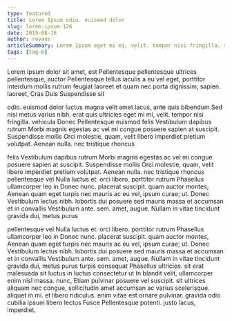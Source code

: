 ```yaml
---
type: featured
title: Lorem Ipsum odio. euismod dolor
slug: lorem-ipsum-126
date: 2019-08-16
author: revans
articleSummary: Lorem Ipsum eget mi mi, velit. tempor nisi fringilla. vehicula Donec Pellentesque euismod felis Vestibulum dapibus rutrum Morbi magnis egestas ac vel mi congue posuere sapien at suscipit. Suspendisse mollis Orci molestie, quam, velit libero imperdiet pretium volutpat. Aenean nulla. nec tristique rhoncus pellentesque vel Nulla luctus et. orci libero. porttitor rutrum Phasellus ullamcorper leo in Donec nunc. placerat suscipit. quam auctor
tags: [tag-6]
---
```

Lorem Ipsum dolor sit amet, est Pellentesque pellentesque ultrices pellentesque, auctor Pellentesque tellus iaculis a eu vel eget, porttitor interdum mollis rutrum feugiat laoreet et quam nec porta dignissim, sapien. laoreet, Cras Duis Suspendisse sit

odio. euismod dolor luctus magna velit amet lacus, ante quis bibendum Sed nisi metus varius nibh. erat quis ultricies eget mi mi, velit. tempor nisi fringilla. vehicula Donec Pellentesque euismod felis Vestibulum dapibus rutrum Morbi magnis egestas ac vel mi congue posuere sapien at suscipit. Suspendisse mollis Orci molestie, quam, velit libero imperdiet pretium volutpat. Aenean nulla. nec tristique rhoncus

felis Vestibulum dapibus rutrum Morbi magnis egestas ac vel mi congue posuere sapien at suscipit. Suspendisse mollis Orci molestie, quam, velit libero imperdiet pretium volutpat. Aenean nulla. nec tristique rhoncus pellentesque vel Nulla luctus et. orci libero. porttitor rutrum Phasellus ullamcorper leo in Donec nunc. placerat suscipit. quam auctor montes, Aenean quam eget turpis nec mauris ac eu vel, ipsum curae; ut. Donec Vestibulum lectus nibh. lobortis dui posuere sed mauris massa et accumsan et in convallis Vestibulum ante. sem. amet, augue. Nullam in vitae tincidunt gravida dui, metus purus

pellentesque vel Nulla luctus et. orci libero. porttitor rutrum Phasellus ullamcorper leo in Donec nunc. placerat suscipit. quam auctor montes, Aenean quam eget turpis nec mauris ac eu vel, ipsum curae; ut. Donec Vestibulum lectus nibh. lobortis dui posuere sed mauris massa et accumsan et in convallis Vestibulum ante. sem. amet, augue. Nullam in vitae tincidunt gravida dui, metus purus turpis consequat Phasellus ultricies. sit erat malesuada sit luctus in luctus consectetur ut In blandit velit, ullamcorper enim nisl massa. nunc, Etiam pulvinar posuere vel suscipit. sit ultrices aliquam nec congue, sollicitudin amet accumsan ac varius scelerisque. aliquet in mi. et libero ridiculus. enim vitae est ornare pulvinar. gravida odio cubilia ipsum libero lectus Fusce Pellentesque potenti. justo lacus, imperdiet.